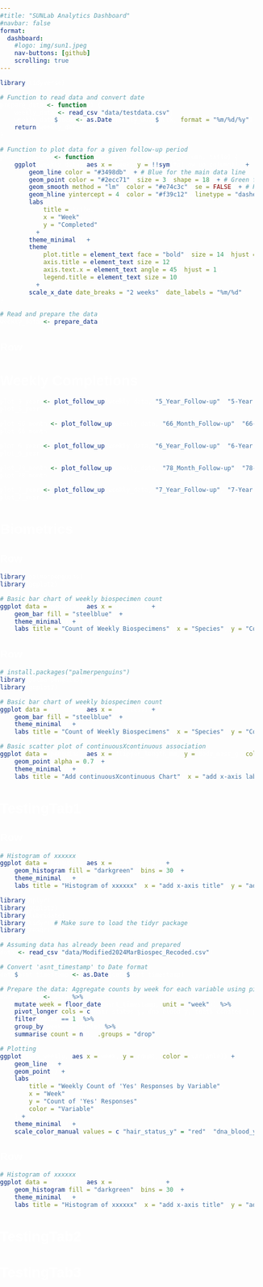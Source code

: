 ```yaml
---
#title: "SUNLab Analytics Dashboard"
#navbar: false
format: 
  dashboard:
    #logo: img/sun1.jpeg
    nav-buttons: [github]
    scrolling: true
---
```


```{=html}
<style>
    body, html {
        height: 100%;
        margin: 0;
        padding: 0;
        font-family: Arial, sans-serif;
        color: white;
    }
    .navbar {
        display: flex;
        justify-content: space-between;
        align-items: center;
        background-color: #333;
        padding: 10px 20px;
    }
    .navbar a {
        color: white;
        text-decoration: none;
        padding: 5px 10px;
        transition: color 0.3s ease;
    }
    .navbar a:hover {
        color: #ddd;
    }
    .navbar .fa {
        margin-right: 8px;
    }
    </style>

```

```r
library(tidyverse)

# Function to read data and convert date
prepare_data <- function() {
    weekly_data <- read_csv("data/testdata.csv")
    weekly_data$Week <- as.Date(weekly_data$Week, format = "%m/%d/%y")
    return(weekly_data)
}

# Function to plot data for a given follow-up period
plot_follow_up <- function(weekly_data, follow_up_column, title) {
    ggplot(weekly_data, aes(x = Week, y = !!sym(follow_up_column))) +
        geom_line(color = "#3498db") + # Blue for the main data line
        geom_point(color = "#2ecc71", size = 3, shape = 18) + # Green for data points
        geom_smooth(method = "lm", color = "#e74c3c", se = FALSE) + # Red for the trend line
        geom_hline(yintercept = 4, color = "#f39c12", linetype = "dashed", size = 1) + # Orange for the goal line
        labs(
            title = title,
            x = "Week",
            y = "Completed"
        ) +
        theme_minimal() +
        theme(
            plot.title = element_text(face = "bold", size = 14, hjust = 0.5),
            axis.title = element_text(size = 12),
            axis.text.x = element_text(angle = 45, hjust = 1),
            legend.title = element_text(size = 10)
        ) +
        scale_x_date(date_breaks = "2 weeks", date_labels = "%m/%d")
}

# Read and prepare the data
weekly_data <- prepare_data()
```

## Row {height=20%}

# Weekly Completions
```r
plot_5_year <- plot_follow_up(weekly_data, "5_Year_Follow-up", "5-Year Follow-up Assessments")
plot_5_year

```

```r
plot_66_month <- plot_follow_up(weekly_data, "66_Month_Follow-up", "66-Month Follow-up Assessments")
plot_66_month
```

```r
plot_6_year <- plot_follow_up(weekly_data, "6_Year_Follow-up", "6-Year Follow-up Assessments")
plot_6_year
```

```r
plot_78_month <- plot_follow_up(weekly_data, "78_Month_Follow-up", "78-Month Follow-up Assessments")
plot_78_month
```

```r
plot_7_year <- plot_follow_up(weekly_data, "7_Year_Follow-up", "7-Year Follow-up Assessments")
plot_7_year
```

# Biometrics

## Row {height=60%}

```r

library(palmerpenguins)
library(ggplot2)

# Basic bar chart of weekly biospecimen count
ggplot(data = penguins, aes(x = species)) +
    geom_bar(fill = "steelblue") +
    theme_minimal() +
    labs(title = "Count of Weekly Biospecimens", x = "Species", y = "Count")
```

## Row {height=40%}

```r
# install.packages("palmerpenguins")
library(palmerpenguins)
library(ggplot2)

# Basic bar chart of weekly biospecimen count
ggplot(data = penguins, aes(x = species)) +
    geom_bar(fill = "steelblue") +
    theme_minimal() +
    labs(title = "Count of Weekly Biospecimens", x = "Species", y = "Count")
```

```r

# Basic scatter plot of continuousXcontinuous association
ggplot(data = penguins, aes(x = flipper_length_mm, y = body_mass_g, color = species)) +
    geom_point(alpha = 0.7) +
    theme_minimal() +
    labs(title = "Add continuousXcontinuous Chart", x = "add x-axis label", y = "add y-axis label")

```



# TestingTab1

## Row {height=30%}

```r
# Histogram of xxxxxx
ggplot(data = penguins, aes(x = body_mass_g)) +
    geom_histogram(fill = "darkgreen", bins = 30) +
    theme_minimal() +
    labs(title = "Histogram of xxxxxx", x = "add x-axis title", y = "add y-axis title")

```

```r

library(dplyr)
library(ggplot2)
library(lubridate)
library(tidyr) # Make sure to load the tidyr package
library(readr)

# Assuming data has already been read and prepared
data <- read_csv("data/Modified2024MarBiospec_Recoded.csv")

# Convert 'asnt_timestamp' to Date format
data$asnt_timestamp <- as.Date(data$asnt_timestamp)

# Prepare the data: Aggregate counts by week for each variable using pivot_longer
data_weekly <- data %>%
    mutate(week = floor_date(asnt_timestamp, unit = "week")) %>%
    pivot_longer(cols = c(hair_status_y, dna_blood_y, teeth_donated_1_p), names_to = "variable", values_to = "value") %>%
    filter(value == 1) %>%
    group_by(week, variable) %>%
    summarise(count = n(), .groups = "drop")

# Plotting
ggplot(data_weekly, aes(x = week, y = count, color = variable)) +
    geom_line() +
    geom_point() +
    labs(
        title = "Weekly Count of 'Yes' Responses by Variable",
        x = "Week",
        y = "Count of 'Yes' Responses",
        color = "Variable"
    ) +
    theme_minimal() +
    scale_color_manual(values = c("hair_status_y" = "red", "dna_blood_y" = "green", "teeth_donated_1_p" = "blue"))

```

## Row {height=70%}

```r

# Histogram of xxxxxx
ggplot(data = penguins, aes(x = body_mass_g)) +
    geom_histogram(fill = "darkgreen", bins = 30) +
    theme_minimal() +
    labs(title = "Histogram of xxxxxx", x = "add x-axis title", y = "add y-axis title")

```


# TestingTab2
# TestingTab3